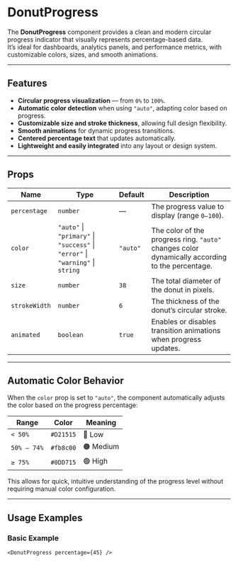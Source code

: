 # DonutProgress

The **DonutProgress** component provides a clean and modern circular progress indicator that visually represents percentage-based data.  
It’s ideal for dashboards, analytics panels, and performance metrics, with customizable colors, sizes, and smooth animations.

---

## Features

- **Circular progress visualization** — from `0%` to `100%`.
- **Automatic color detection** when using `"auto"`, adapting color based on progress.
- **Customizable size and stroke thickness**, allowing full design flexibility.
- **Smooth animations** for dynamic progress transitions.
- **Centered percentage text** that updates automatically.
- **Lightweight and easily integrated** into any layout or design system.

---

## Props

| **Name** | **Type** | **Default** | **Description** |
|-----------|-----------|-------------|-----------------|
| `percentage` | `number` | — | The progress value to display (range `0–100`). |
| `color` | `"auto"` \| `"primary"` \| `"success"` \| `"error"` \| `"warning"` \| `string` | `"auto"` | The color of the progress ring. `"auto"` changes color dynamically according to the percentage. |
| `size` | `number` | `38` | The total diameter of the donut in pixels. |
| `strokeWidth` | `number` | `6` | The thickness of the donut’s circular stroke. |
| `animated` | `boolean` | `true` | Enables or disables transition animations when progress updates. |

---

## Automatic Color Behavior

When the `color` prop is set to `"auto"`, the component automatically adjusts the color based on the progress percentage:

| **Range** | **Color** | **Meaning** |
|------------|------------|-------------|
| `< 50%` | `#D21515` | 🔴 Low |
| `50% – 74%` | `#fb8c00` | 🟠 Medium |
| `≥ 75%` | `#0DD715` | 🟢 High |

This allows for quick, intuitive understanding of the progress level without requiring manual color configuration.

---

## Usage Examples

### Basic Example

```tsx
<DonutProgress percentage={45} />
